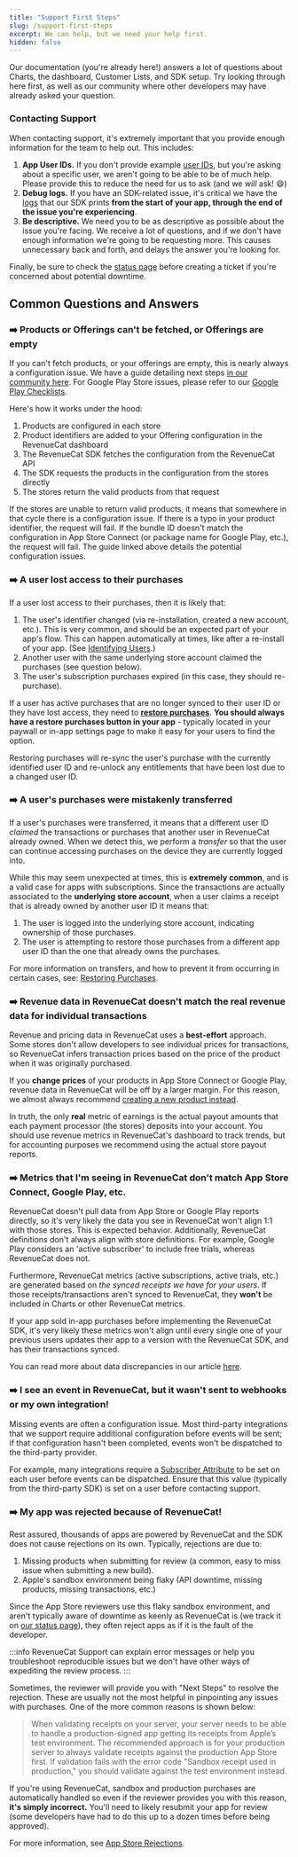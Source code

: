```yaml
---
title: "Support First Steps"
slug: /support-first-steps
excerpt: We can help, but we need your help first.
hidden: false
---
```


Our documentation (you're already here!) answers a lot of questions about Charts, the dashboard, Customer Lists, and SDK setup. Try looking through here first, as well as our community where other developers may have already asked your question.

<ExternalButton href="https://community.revenuecat.com" title="🌎 Search the Community" />

<ExternalButton href="https://status.revenuecat.com" title="⚠️ View Status Page" />

### Contacting Support

When contacting support, it's extremely important that you provide enough information for the team to help out. This includes:

1. **App User IDs.** If you don't provide example [user IDs](/identifying-users), but you're asking about a specific user, we aren't going to be able to be of much help. Please provide this to reduce the need for us to ask (and we _will_ ask! 😄)
2. **Debug logs.** If you have an SDK-related issue, it's critical we have the [logs](/debugging) that our SDK prints **from the start of your app, through the end of the issue you're experiencing**.
3. **Be descriptive.** We need you to be as descriptive as possible about the issue you're facing. We receive a lot of questions, and if we don't have enough information we're going to be requesting more. This causes unnecessary back and forth, and delays the answer you're looking for.

Finally, be sure to check the [status page](https://status.revenuecat.com) before creating a ticket if you're concerned about potential downtime.

<ExternalButton href="https://app.revenuecat.com/settings/support" title="Open a Support Ticket" />

## Common Questions and Answers

### ➡️ Products or Offerings can't be fetched, or Offerings are empty

If you can't fetch products, or your offerings are empty, this is nearly always a configuration issue. We have a guide detailing next steps [in our community here](https://community.revenuecat.com/sdks-51/why-are-offerings-or-products-empty-124). For Google Play Store issues, please refer to our [Google Play Checklists](/google-play-checklists).

Here's how it works under the hood:

1. Products are configured in each store
2. Product identifiers are added to your Offering configuration in the RevenueCat dashboard
3. The RevenueCat SDK fetches the configuration from the RevenueCat API
4. The SDK requests the products in the configuration from the stores directly
5. The stores return the valid products from that request

If the stores are unable to return valid products, it means that somewhere in that cycle there is a configuration issue. If there is a typo in your product identifier, the request will fail. If the bundle ID doesn't match the configuration in App Store Connect (or package name for Google Play, etc.), the request will fail. The guide linked above details the potential configuration issues.

### ➡️ A user lost access to their purchases

If a user lost access to their purchases, then it is likely that:

1. The user's identifier changed (via re-installation, created a new account, etc.). This is very common, and should be an expected part of your app's flow. This can happen automatically at times, like after a re-install of your app. (See [Identifying Users](/identifying-users).)
2. Another user with the same underlying store account claimed the purchases (see question below).
3. The user's subscription purchases expired (in this case, they should re-purchase).

If a user has active purchases that are no longer synced to their user ID or they have lost access, they need to **[restore purchases](/restoring-purchases)**. **You should always have a restore purchases button in your app** - typically located in your paywall or in-app settings page to make it easy for your users to find the option.

Restoring purchases will re-sync the user's purchase with the currently identified user ID and re-unlock any entitlements that have been lost due to a changed user ID.

### ➡️ A user's purchases were mistakenly transferred

If a user's purchases were transferred, it means that a different user ID _claimed_ the transactions or purchases that another user in RevenueCat already owned. When we detect this, we perform a _transfer_ so that the user can continue accessing purchases on the device they are currently logged into.

While this may seem unexpected at times, this is **extremely common**, and is a valid case for apps with subscriptions. Since the transactions are actually associated to the **underlying store account**, when a user claims a receipt that is already owned by another user ID it means that:

1. The user is logged into the underlying store account, indicating ownership of those purchases.
2. The user is attempting to restore those purchases from a different app user ID than the one that already owns the purchases.

For more information on transfers, and how to prevent it from occurring in certain cases, see: [Restoring Purchases](/restoring-purchases).

### ➡️ Revenue data in RevenueCat doesn't match the real revenue data for individual transactions

Revenue and pricing data in RevenueCat uses a **best-effort** approach. Some stores don't allow developers to see individual prices for transactions, so RevenueCat infers transaction prices based on the price of the product when it was originally purchased.

If you **change prices** of your products in App Store Connect or Google Play, revenue data in RevenueCat will be off by a larger margin. For this reason, we almost always recommend [creating a new product instead](/price-changes).

In truth, the only **real** metric of earnings is the actual payout amounts that each payment processor (the stores) deposits into your account. You should use revenue metrics in RevenueCat's dashboard to track trends, but for accounting purposes we recommend using the actual store payout reports.

### ➡️ Metrics that I'm seeing in RevenueCat don't match App Store Connect, Google Play, etc.

RevenueCat doesn't pull data from App Store or Google Play reports directly, so it's very likely the data you see in RevenueCat won't align 1:1 with those stores. This is expected behavior. Additionally, RevenueCat definitions don't always align with store definitions. For example, Google Play considers an 'active subscriber' to include free trials, whereas RevenueCat does not.

Furthermore, RevenueCat metrics (active subscriptions, active trials, etc.) are generated based on _the synced receipts we have for your users_. If those receipts/transactions aren't synced to RevenueCat, they **won't** be included in Charts or other RevenueCat metrics.

If your app sold in-app purchases before implementing the RevenueCat SDK, it's very likely these metrics won't align until every single one of your previous users updates their app to a version with the RevenueCat SDK, and has their transactions synced.

You can read more about data discrepancies in our article [here](https://community.revenuecat.com/featured-articles-55/about-data-discrepancies-116).

### ➡️ I see an event in RevenueCat, but it wasn't sent to webhooks or my own integration!

Missing events are often a configuration issue. Most third-party integrations that we support require additional configuration before events will be sent; if that configuration hasn't been completed, events won't be dispatched to the third-party provider.

For example, many integrations require a [Subscriber Attribute](/subscriber-attributes) to be set on each user before events can be dispatched. Ensure that this value (typically from the third-party SDK) is set on a user before contacting support.

### ➡️ My app was rejected because of RevenueCat!

Rest assured, thousands of apps are powered by RevenueCat and the SDK does not cause rejections on its own. Typically, rejections are due to:

1. Missing products when submitting for review (a common, easy to miss issue when submitting a new build).
2. Apple's sandbox environment being flaky (API downtime, missing products, missing transactions, etc.)

Since the App Store reviewers use this flaky sandbox environment, and aren't typically aware of downtime as keenly as RevenueCat is (we track it on [our status page](https://status.revenuecat.com)), they often reject apps as if it is the fault of the developer.

:::info
RevenueCat Support can explain error messages or help you troubleshoot reproducible issues but we don't have other ways of expediting the review process.
:::

Sometimes, the reviewer will provide you with "Next Steps" to resolve the rejection. These are usually not the most helpful in pinpointing any issues with purchases. One of the more common reasons is shown below:

> When validating receipts on your server, your server needs to be able to handle a production-signed app getting its receipts from Apple’s test environment. The recommended approach is for your production server to always validate receipts against the production App Store first. If validation fails with the error code "Sandbox receipt used in production," you should validate against the test environment instead.

If you're using RevenueCat, sandbox and production purchases are automatically handled so even if the reviewer provides you with this reason, **it's simply incorrect.** You'll need to likely resubmit your app for review (some developers have had to do this up to a dozen times before being approved).

For more information, see [App Store Rejections](/app-store-rejections).
